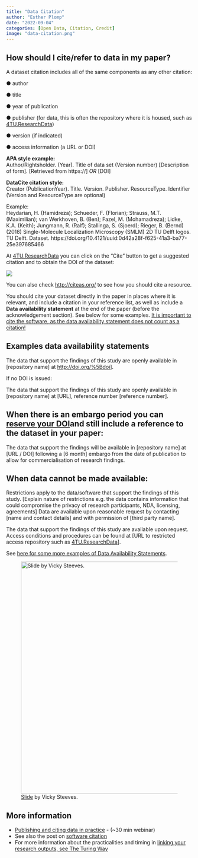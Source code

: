 ```yaml
---
title: "Data Citation"
author: "Esther Plomp"
date: "2022-09-04"
categories: [Open Data, Citation, Credit]
image: "data-citation.png"
---
```


## How should I cite/refer to data in my paper?

A dataset citation includes all of the same components as any other citation:

● author

● title

● year of publication

● publisher (for data, this is often the repository where it is housed, such as [4TU.ResearchData](https://researchdata.4tu.nl/en/))

● version (if indicated)

● access information (a URL or DOI)

::: callout-note
**APA style example:**\
Author/Rightsholder. (Year). Title of data set (Version number) \[Description of form\]. \[Retrieved from https://\] *OR* \[DOI\]

**DataCite citation style:\
**Creator (PublicationYear). Title. Version. Publisher. ResourceType. Identifier (Version and ResourceType are optional)

Example:\
Heydarian, H. (Hamidreza); Schueder, F. (Florian); Strauss, M.T. (Maximilian); van Werkhoven, B. (Ben); Fazel, M. (Mohamadreza); Lidke, K.A. (Keith); Jungmann, R. (Ralf); Stallinga, S. (Sjoerd); Rieger, B. (Bernd) (2018) Single-Molecule Localization Microscopy (SMLM) 2D TU Delft logos. TU Delft. Dataset. https://doi.org/10.4121/uuid:0d42a28f-f625-41a3-ba77-25e397685466
:::

At [4TU.ResearchData](https://researchdata.4tu.nl/en/) you can click on the "Cite" button to get a suggested citation and to obtain the DOI of the dataset:

![](data-citation.png)

You can also check <http://citeas.org/> to see how you should cite a resource.

You should cite your dataset directly in the paper in places where it is relevant, and include a citation in your reference list, as well as include a **Data availability statement** at the end of the paper (before the acknowledgement section). See below for some examples. [It is important to cite the software, as the data availability statement does not count as a citation!]{.underline}

::: callout-note
# Examples data availability statements

The data that support the findings of this study are openly available in \[repository name\] at <http://doi.org/%5Bdoi>\].\

If no DOI is issued:

The data that support the findings of this study are openly available in \[repository name\] at \[URL\], reference number \[reference number\].

## When there is an **embargo** period you can [reserve your DOI](https://surfdrive.surf.nl/files/index.php/s/NmfhUd73BgaQfVW/download)and still include a reference to the dataset in your paper:

The data that support the findings will be available in \[repository name\] at \[URL / DOI\] following a \[6 month\] embargo from the date of publication to allow for commercialisation of research findings.

## When data cannot be made available:

Restrictions apply to the data/software that support the findings of this study. \[Explain nature of restrictions e.g. the data contains information that could compromise the privacy of research participants, NDA, licensing, agreements\] Data are available upon reasonable request by contacting \[name and contact details\] and with permission of \[third party name\].

The data that support the findings of this study are available upon request. Access conditions and procedures can be found at \[URL to restricted access repository such as [4TU.ResearchData](https://researchdata.4tu.nl/en/)\].

See [here for some more examples of Data Availability Statements](https://www.library.manchester.ac.uk/using-the-library/staff/research/research-data-management/sharing/data-access-statements/).
:::

![[Slide](https://nyu-dataservices.github.io/Intro-RDM/index.html#/23) by Vicky Steeves.](images/paste-6825A73F.png){width="627"}

## More information

-   [Publishing and citing data in practice](https://youtu.be/PpMOkTnBMlI) - (\~30 min webinar)
-   See also the post on [software citation](https://estherplomp.github.io/TNW-OS-support/posts/software-citation/)
-   For more information about the practicalities and timing in [linking your research outputs, see The Turing Way](https://the-turing-way.netlify.app/communication/citable/citable-linking.html)
